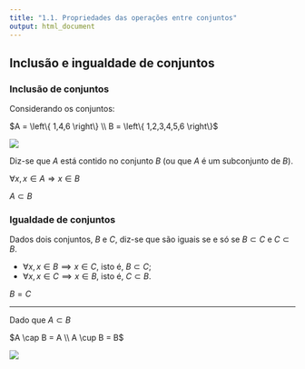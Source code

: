 ```yaml
---
title: "1.1. Propriedades das operações entre conjuntos"
output: html_document
---
```


## Inclusão e ingualdade de conjuntos

### Inclusão de conjuntos

Considerando os conjuntos:

$A = \left\{ 1,4,6 \right\} \\
B = \left\{ 1,2,3,4,5,6 \right\}$

![](images/009_1.png)

Diz-se que $A$ está contido no conjunto $B$ (ou que $A$ é um subconjunto de $B$).

$\forall x, x \in A \Rightarrow x \in B$

$A \subset B$

### Igualdade de conjuntos

Dados dois conjuntos, $B$ e $C$, diz-se que são iguais se e só se $B \subset C$ e $C \subset B$.

* $\forall x, x \in B \implies x \in C$, isto é, $B \subset C$;
* $\forall x, x \in C \implies x \in B$, isto é, $C \subset B$.

$B = C$

---

Dado que $A \subset B$

$A \cap B = A \\
A \cup B = B$

![](images/010_2.png)